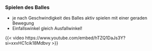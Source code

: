 ### Spielen des Balles

  * je nach Geschwindigkeit des Balles aktiv spielen mit einer geraden Bewegung
  * Einfallswinkel gleich Ausfallwinkel!

{{< video https://www.youtube.com/embed/hTZQ1DaJs3Y?si=xxvHC1cik18Mdbvy >}}